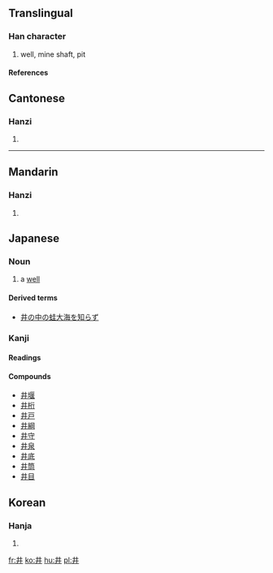 {{see|丼}}<!-- may be replaced by zh-forms -->

==Translingual==
===Han character===
{{Han char|rn=7|rad=二|as=02|sn=4|four=5500<sub>0</sub>|canj=廿廿 (TT)}}
# well, mine shaft, pit
====References====
{{Han ref|kx=0086.140|dkj=00258|dj=0183.010|hdz=10010.040|uh=4E95|ud=20117|bh=A4AB|bd=42155}}




==Cantonese==
===Hanzi===
{{yue-hanzi|jyut=|y=jeng2, jing2}}
# {{defn|Cantonese}}
----
==Mandarin==
===Hanzi===
{{cmn-hanzi|pin=[[jǐng]] (jing3)|wg=ching<sup>3</sup>}}
# {{defn|Mandarin}}



==Japanese==


===Noun===
{{janoun|い|i}}
# a [[well]]
====Derived terms====
*[[井の中の蛙大海を知らず]]


===Kanji===
{{ja-kanji|grade=|rs=二02}}
====Readings====
{{ja-readings|on=[[せい]] ([[sei]]), [[しょう]] ([[shō]])|kun=[[い]] ([[i]]), [[いど]] ([[ido]]), [[ゐ]] ([[wi]], ''outdated'')}}

====Compounds====
*[[井堰]]
*[[井桁]]
*[[井戸]]
*[[井綱]]
*[[井守]]
*[[井泉]]
*[[井底]]
*[[井筒]]
*[[井目]]



==Korean==
===Hanja===
{{ko-hanja|hangeul=정|rv=jeong|mr=chŏng}}
# {{defn|Korean}}









[[fr:井]]
[[ko:井]]
[[hu:井]]
[[pl:井]]